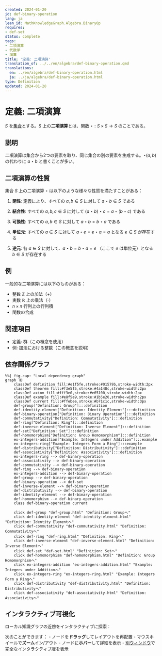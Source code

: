 ```yaml
---
created: 2024-01-20
id: def-binary-operation
lang: ja
lean_id: MathKnowledgeGraph.Algebra.BinaryOp
requires:
- def-set
status: complete
tags:
- 二項演算
- 代数学
- 演算
title: '定義: 二項演算'
translation_of: ../../en/algebra/def-binary-operation.qmd
translations:
  en: ../en/algebra/def-binary-operation.html
  ja: ../ja/algebra/def-binary-operation.html
type: Definition
updated: 2024-01-20
---
```


# 定義: 二項演算 {#def-binary-operation}

$S$ を[集合](../logic-set-theory/def-set.qmd)とする。$S$ 上の**二項演算**とは、関数 $\star: S \times S \to S$ のことである。

## 説明

二項演算は集合から2つの要素を取り、同じ集合の別の要素を生成する。$\star(a, b)$ の代わりに $a \star b$ と書くことが多い。

## 二項演算の性質

集合 $S$ 上の二項演算 $\star$ は以下のような様々な性質を満たすことがある：

1. **閉性**: 定義により、すべての $a, b \in S$ に対して $a \star b \in S$ である

2. **結合性**: すべての $a, b, c \in S$ に対して $(a \star b) \star c = a \star (b \star c)$ である

3. **可換性**: すべての $a, b \in S$ に対して $a \star b = b \star a$ である

4. **単位元**: すべての $a \in S$ に対して $a \star e = e \star a = a$ となる $e \in S$ が存在する

5. **逆元**: 各 $a \in S$ に対して、$a \star b = b \star a = e$ （ここで $e$ は単位元）となる $b \in S$ が存在する

## 例

一般的な二項演算には以下のものがある：

- 整数 $\mathbb{Z}$ 上の加法（$+$）
- 実数 $\mathbb{R}$ 上の乗法（$\cdot$）
- $n \times n$ 行列上の行列積
- 関数の合成

## 関連項目

- 定義: 群（この概念を使用）
- 例: 加法における整数（この概念を説明）

## 依存関係グラフ

```mermaid
%%| fig-cap: "Local dependency graph"
graph TD
    classDef definition fill:#e1f5fe,stroke:#01579b,stroke-width:2px
    classDef theorem fill:#f3e5f5,stroke:#4a148c,stroke-width:2px
    classDef axiom fill:#fff3e0,stroke:#e65100,stroke-width:2px
    classDef example fill:#e8f5e9,stroke:#1b5e20,stroke-width:2px
    classDef current fill:#ffebee,stroke:#b71c1c,stroke-width:3px
    def-group["Definition: Group"]:::definition
    def-identity-element["Definition: Identity Element"]:::definition
    def-binary-operation["Definition: Binary Operation"]:::definition
    def-commutativity["Definition: Commutativity"]:::definition
    def-ring["Definition: Ring"]:::definition
    def-inverse-element["Definition: Inverse Element"]:::definition
    def-set["Definition: Set"]:::definition
    def-homomorphism["Definition: Group Homomorphism"]:::definition
    ex-integers-addition["Example: Integers under Addition"]:::example
    ex-integers-ring["Example: Integers Form a Ring"]:::example
    def-distributivity["Definition: Distributivity"]:::definition
    def-associativity["Definition: Associativity"]:::definition
    ex-integers-ring --> def-binary-operation
    def-associativity --> def-binary-operation
    def-commutativity --> def-binary-operation
    def-ring --> def-binary-operation
    ex-integers-addition --> def-binary-operation
    def-group --> def-binary-operation
    def-binary-operation --> def-set
    def-inverse-element --> def-binary-operation
    def-distributivity --> def-binary-operation
    def-identity-element --> def-binary-operation
    def-homomorphism --> def-binary-operation
    class def-binary-operation current

    click def-group "def-group.html" "Definition: Groupへ"
    click def-identity-element "def-identity-element.html" "Definition: Identity Elementへ"
    click def-commutativity "def-commutativity.html" "Definition: Commutativityへ"
    click def-ring "def-ring.html" "Definition: Ringへ"
    click def-inverse-element "def-inverse-element.html" "Definition: Inverse Elementへ"
    click def-set "def-set.html" "Definition: Setへ"
    click def-homomorphism "def-homomorphism.html" "Definition: Group Homomorphismへ"
    click ex-integers-addition "ex-integers-addition.html" "Example: Integers under Additionへ"
    click ex-integers-ring "ex-integers-ring.html" "Example: Integers Form a Ringへ"
    click def-distributivity "def-distributivity.html" "Definition: Distributivityへ"
    click def-associativity "def-associativity.html" "Definition: Associativityへ"
```

## インタラクティブ可視化

ローカル知識グラフの近傍をインタラクティブに探索：

::: {.graph-viz data-id="def-binary-operation" data-width="700" data-height="500"}
:::

次のことができます：
- ノードを**ドラッグ**してレイアウトを再配置
- マウスホイールで**ズーム**イン/アウト
- ノードに**ホバー**して詳細を表示
- [別ウィンドウ](../../output/interactive/def-binary-operation.html){target="_blank"}で完全なインタラクティブ版を表示

